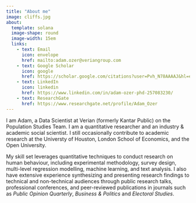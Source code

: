---
title: "About me"
image: cliffs.jpg
about:
  template: solana
  image-shape: round
  image-width: 15em
  links: 
    - text: Email
      icon: envelope
      href: mailto:adam.ozer@veriangroup.com
    - text: Google Scholar
      icon: google
      href: https://scholar.google.com/citations?user=Pvh_N78AAAAJ&hl=en&oi=ao
    - text: LinkedIn
      icon: linkedin
      href: https://www.linkedin.com/in/adam-ozer-phd-257083230/
    - text: ResearchGate
      href: https://www.researchgate.net/profile/Adam_Ozer
---

I am Adam, a Data Scientist at Verian (formerly Kantar Public) on the Population Studies Team. I am a quantitative researcher and an industry & academic social scientist. I still occasionally contribute to academic research at the Universty of Houston, London School of Economics, and the Open University.

My skill set leverages quantitative techniques to conduct research on human behaviour, including experimental methodology, survey design, multi-level regression modelling, machine learning, and text analysis. I also have extensive experience synthesizing and presenting research findings to technical and non-technical audiences through public research talks, professional conferences, and peer-reviewed publications in journals such as *Public Opinion Quarterly*, *Business & Politics* and *Electoral Studies*.
